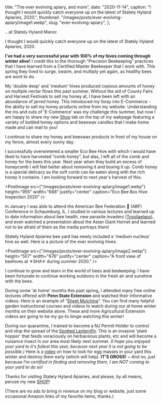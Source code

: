 
  title: "The ever evolving apiary, and more",
  date: "2020-11-14",
  caption:
    "I thought I would quickly catch everyone up on the latest of Stately Hyland Apiaries, 2020.",
  thumbnail: "/images/posts/ever-evolving-apiary/image1.webp",
  slug: "ever-evolving-apiary",
};

…at Stately Hyland Manor.

I thought I would quickly catch everyone up on the latest of Stately Hyland Apiaries, 2020.

**I've had a very successful year with 100% of my hives coming through winter alive!** I credit this to the thorough “Precision Beekeeping” practices that I have learned from a Certified Master Beekeeper that I work with. This spring they lived to surge, swarm, and multiply yet again, as healthy bees are wont to do.

My 'double deep' and 'medium' hives produced copious amounts of honey on multiple nectar flows this past summer. Without the aid of County Fairs and Harvest Festivals to sell my honey at, I have been left with an abundance of jarred honey. This introduced my foray into E-Commerce - the ability to sell my honey products online from my website. Understanding the ins and outs of 'E-Commerce' was my challenge this summer, but now I am happy to share my new [Shop](https://statelyhylandmanor.com/shop/) tab on the top of my webpage featuring a variety of bottled honey options and beeswax candles that I make home made and can mail to you!

I continue to share my honey and beeswax products in front of my house on my fence, almost every sunny day.

I successfully overwintered a smaller Eco Bee Hive with which I would have liked to have harvested “comb honey”, but alas, I left all of the comb and honey for the bees this year. Next year when they build an excess of honeycomb I will feel better about removing it and boxing it up. Comb honey is a special delicacy as the soft comb can be eaten along with the rich honey it contains. I am looking forward to next year's harvest of this.

<PostImage
  src={"/images/posts/ever-evolving-apiary/image1.webp"}
  height="955"
  width="668"
  justify="center"
  caption="Eco Bee Box Hive Inspection 2020"
/>

In January I was able to attend the American Bee Federation 🐝 (ABF) Conference in Schaumburg, IL. I studied in various lectures and learned up to date information about bee health, new parasite invaders ([Tropilaelaps](http://entnemdept.ufl.edu/creatures/MISC/BEES/Tropilaelaps.htm)), and even watched a presentation about the Asian Giant Hornet and learned not to be afraid of them as the media portrays them!

Stately Hyland Apiaries bee yard has newly included a 'medium nucleus' hive as well. Here is a picture of the ever evolving hives.

<PostImage
  src={"/images/posts/ever-evolving-apiary/image2.webp"}
  height="507"
  width="676"
  justify="center"
  caption="A front view of beehives at ⚜SHA⚜ during summer 2020."
/>

I continue to grow and learn in the world of bees and beekeeping. I have been fortunate to continue working outdoors in the fresh air and sunshine with the bees.

During some 'at home' months this past spring, I attended many free online lectures offered with **Penn State Extension** and watched their informative videos. Here is an example of “[Sheet Mulching](https://extension.psu.edu/sheet-mulching-lawn-to-garden-bed-in-3-steps)“. You can find many helpful garden instructional courses and videos to watch during our at home winter months on their website alone. These and more Agricultural Extension videos are going to be my go-to binge watching this winter!

During our quarantine, I trained to become a NJ Permit Holder to control and stop the spread of the [Spotted Lanternfly](https://www.youtube.com/watch?v=uin0GECoi4A&feature=youtu.be). This is an invasive 'plant hopper' that feeds voraciously on herbaceous plants, etc and will become a nuisance insect in our area most likely next summer. _(I hope you enjoyed your yard to it's fullest this year, because next year it is not going to be possible.)_ Here is a [video](https://extension.psu.edu/how-to-remove-spotted-lanternfly-eggs) on how to look for egg masses in your yard this winter and destroy them early (which will help). **IT'S GROSS!** _~ And no, just because I'm certified in finding and removing them, I am NOT coming to your yard to do so!_

Thanks for visiting Stately Hyland Apiaries, and please, by all means, peruse my new [SHOP](https://statelyhylandmanor.com/shop/)!

(There are no ads to bring in revenue on my blog or website, just some occasional Amazon links of my favorite items, thanks.)


